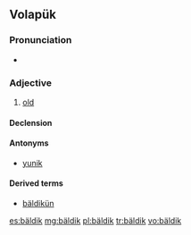==Volapük==

===Pronunciation===
* {{IPA|/bɛlˈdik/|lang=vo}}

===Adjective===
{{head|vo|adjective}}

# [[old]]

====Declension====
{{vo-decl-adj}}

====Antonyms====
* [[yunik]]

====Derived terms====
* [[bäldikün]]

[[es:bäldik]]
[[mg:bäldik]]
[[pl:bäldik]]
[[tr:bäldik]]
[[vo:bäldik]]